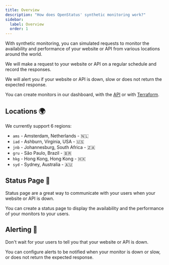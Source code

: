 ```yaml
---
title: Overview
description: "How does OpenStatus' synthetic monitoring work?"
sidebar:
  label: Overview
  order: 1
---
```


With synthetic monitoring, you can simulated requests to monitor the availability and performance of
your website or API from various locations around the world.

We will make a request to your website or API on a regular schedule and record the
responses.

We will alert you if your website or API is down, slow or does not return the expected response.

You can create monitors in our dashboard, with the <a href="/api-reference/monitor/post-monitor">API</a> or with <a href="/packages/terraform">Terraform</a>.

## Locations 🌍

We currently support 6 regions:

- `ams` - Amsterdam, Netherlands - 🇳🇱
- `iad` - Ashburn, Virginia, USA - 🇺🇸
- `jnb` - Johannesburg, South Africa - 🇿🇦
- `gru` - São Paulo, Brazil - 🇧🇷
- `hkg` - Hong Kong, Hong Kong - 🇭🇰
- `syd` - Sydney, Australia - 🇦🇺

## Status Page 📃

Status page are a great way to communicate with your users when your website or API is down.

You can create a status page to display the availability and the performance of your
monitors to your users.

## Alerting 🚨

Don't wait for your users to tell you that your website or API is down.

You can configure alerts to be notified when your monitor is down or slow, or does not return the expected response.

